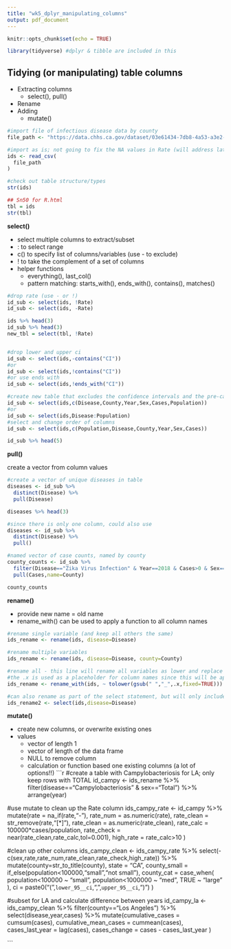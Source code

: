 ---
title: "wk5_dplyr_manipulating_columns"
output: pdf_document
---

```{r setup, include=FALSE}
knitr::opts_chunk$set(echo = TRUE)

library(tidyverse) #dplyr & tibble are included in this

```

## Tidying (or manipulating) table columns
* Extracting columns
  + select(), pull()
* Rename
* Adding
  + mutate()


```{r}

#import file of infectious disease data by county
file_path <- "https://data.chhs.ca.gov/dataset/03e61434-7db8-4a53-a3e2-1d4d36d6848d/resource/75019f89-b349-4d5e-825d-8b5960fc028c/download/idb_odp_2001-2018.csv"

#import as is; not going to fix the NA values in Rate (will address later)
ids <- read_csv(
  file_path
)

#check out table structure/types
str(ids)

## Sn50 for R.html
tbl = ids
str(tbl)
```

**select()**

* select multiple columns to extract/subset
* : to select range
* c() to specify list of columns/variables (use - to exclude)
* ! to take the complement of a set of columns
* helper functions
  + everything(), last_col()
  + pattern matching: starts_with(), ends_with(), contains(), matches()

```{r}
#drop rate (use - or !)
id_sub <- select(ids, !Rate)
id_sub <- select(ids, -Rate)

ids %>% head(3)
id_sub %>% head(3)
new_tbl = select(tbl, !Rate)


#drop lower and upper ci
id_sub <- select(ids,-contains("CI"))
#or
id_sub <- select(ids,!contains("CI"))
#or use ends with
id_sub <- select(ids,!ends_with("CI"))

#create new table that excludes the confidence intervals and the pre-calculated rate
id_sub <- select(ids,c(Disease,County,Year,Sex,Cases,Population))
#or
id_sub <- select(ids,Disease:Population)
#select and change order of columns
id_sub <- select(ids,c(Population,Disease,County,Year,Sex,Cases))

id_sub %>% head(5)

```

**pull()**

create a vector from column values

```{r}
#create a vector of unique diseases in table
diseases <- id_sub %>%
  distinct(Disease) %>%
  pull(Disease)

diseases %>% head(3)

#since there is only one column, could also use 
diseases <- id_sub %>%
  distinct(Disease) %>%
  pull()

#named vector of case counts, named by county
county_counts <- id_sub %>%
  filter(Disease=="Zika Virus Infection" & Year==2018 & Cases>0 & Sex=="Total") %>%
  pull(Cases,name=County)

county_counts

```

**rename()**

* provide new name = old name
* rename_with() can be used to apply a function to all column names
```{r}

#rename single variable (and keep all others the same)
ids_rename <- rename(ids, disease=Disease)

#rename multiple variables
ids_rename <- rename(ids, disease=Disease, county=County)

#rename all - this line will rename all variables as lower and replace spaces with _ 
#the .x is used as a placeholder for column names since this will be applied to all columns
ids_rename <- rename_with(ids, ~ tolower(gsub(" ","_",.x,fixed=TRUE)))

#can also rename as part of the select statement, but will only include selected columns
ids_rename2 <- select(ids,disease=Disease)
```

**mutate()**

* create new columns, or overwrite existing ones
* values
  + vector of length 1
  + vector of length of the data frame
  + NULL to remove column
  + calculation or function based one existing columns (a lot of options!!)
```{r}

#create a table with Campylobacteriosis for LA; only keep rows with TOTAL
id_campy <- ids_rename %>%
  filter(disease=="Campylobacteriosis" & sex=="Total") %>%
  arrange(year)

#use mutate to clean up the Rate column
ids_campy_rate <- id_campy %>%
  mutate(rate = na_if(rate,"-"),
         rate_num = as.numeric(rate),
         rate_clean = str_remove(rate,"[*]"),
         rate_clean = as.numeric(rate_clean),
         rate_calc = 100000*cases/population, 
         rate_check = near(rate_clean,rate_calc,tol=0.001),
         high_rate = rate_calc>10
  )

#clean up other columns
ids_campy_clean <- ids_campy_rate %>%
  select(-c(sex,rate,rate_num,rate_clean,rate_check,high_rate)) %>%
  mutate(county=str_to_title(county),
         state = "CA",
         county_small = if_else(population<100000,"small","not small"),
         county_cat = case_when(
           population<100000 ~ "small",
           population<1000000 ~ "med",
           TRUE ~ "large"
         ),
         ci = paste0("(",`lower_95__ci`,", ",`upper_95__ci`,")")
         ) 

#subset for LA and calculate difference between years
id_campy_la <- ids_campy_clean %>%
  filter(county=="Los Angeles") %>%
  select(disease,year,cases) %>%
  mutate(cumulative_cases = cumsum(cases),
         cumulative_mean_cases = cummean(cases),
         cases_last_year = lag(cases),
         cases_change = cases - cases_last_year
         )



```
